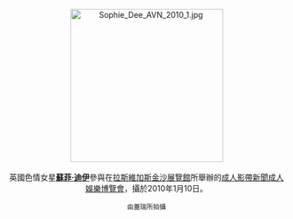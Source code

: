 <center>
[[File:Sophie_Dee_AVN_2010_1.jpg|275px]]
<br><br>
英國色情女星'''[[蘇菲·迪伊|蘇菲·迪伊]]'''參與在[[拉斯維加斯|拉斯維加斯]][[金沙展覽館|金沙展覽館]]所舉辦的[[成人影帶新聞成人娛樂博覽會|成人影帶新聞成人娛樂博覽會]]，攝於2010年1月10日。
<p>
<small>由蓋瑞所拍攝</small>
</center>